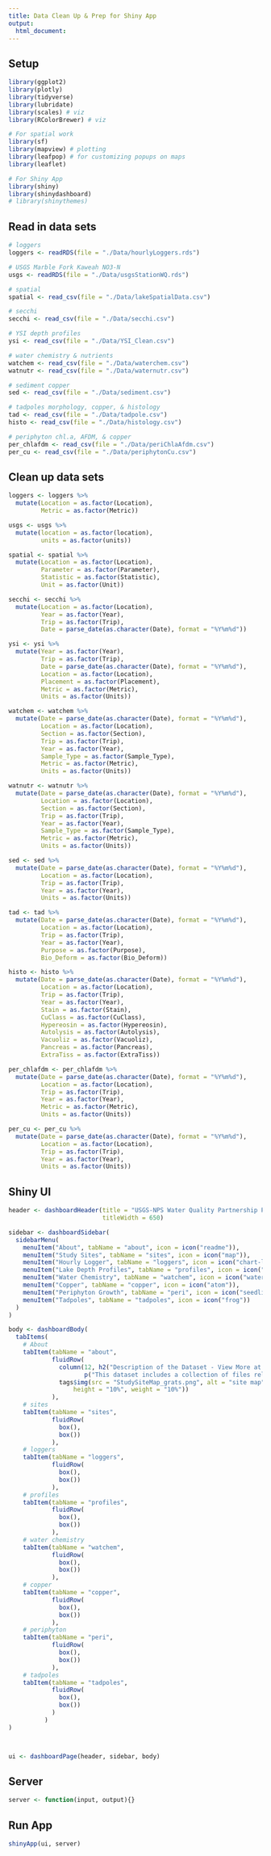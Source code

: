 ```yaml
---
title: Data Clean Up & Prep for Shiny App
output:
  html_document:
---
```



## Setup
```r

library(ggplot2)
library(plotly)
library(tidyverse)
library(lubridate)
library(scales) # viz
library(RColorBrewer) # viz

# For spatial work
library(sf)
library(mapview) # plotting
library(leafpop) # for customizing popups on maps
library(leaflet)

# For Shiny App
library(shiny)
library(shinydashboard)
# library(shinythemes)
```

## Read in data sets
```r

# loggers
loggers <- readRDS(file = "./Data/hourlyLoggers.rds")

# USGS Marble Fork Kaweah NO3-N
usgs <- readRDS(file = "./Data/usgsStationWQ.rds")

# spatial
spatial <- read_csv(file = "./Data/lakeSpatialData.csv")

# secchi
secchi <- read_csv(file = "./Data/secchi.csv")

# YSI depth profiles
ysi <- read_csv(file = "./Data/YSI_Clean.csv")

# water chemistry & nutrients
watchem <- read_csv(file = "./Data/waterchem.csv")
watnutr <- read_csv(file = "./Data/waternutr.csv")

# sediment copper
sed <- read_csv(file = "./Data/sediment.csv")

# tadpoles morphology, copper, & histology
tad <- read_csv(file = "./Data/tadpole.csv")
histo <- read_csv(file = "./Data/histology.csv")

# periphyton chl.a, AFDM, & copper
per_chlafdm <- read_csv(file = "./Data/periChlaAfdm.csv")
per_cu <- read_csv(file = "./Data/periphytonCu.csv")

```

## Clean up data sets
```r
loggers <- loggers %>%
  mutate(Location = as.factor(Location),
         Metric = as.factor(Metric))

usgs <- usgs %>%
  mutate(location = as.factor(location),
         units = as.factor(units))

spatial <- spatial %>%
  mutate(Location = as.factor(Location),
         Parameter = as.factor(Parameter),
         Statistic = as.factor(Statistic),
         Unit = as.factor(Unit))

secchi <- secchi %>% 
  mutate(Location = as.factor(Location),
         Year = as.factor(Year),
         Trip = as.factor(Trip),
         Date = parse_date(as.character(Date), format = "%Y%m%d"))

ysi <- ysi %>%
  mutate(Year = as.factor(Year),
         Trip = as.factor(Trip),
         Date = parse_date(as.character(Date), format = "%Y%m%d"),
         Location = as.factor(Location),
         Placement = as.factor(Placement),
         Metric = as.factor(Metric),
         Units = as.factor(Units))

watchem <- watchem %>%
  mutate(Date = parse_date(as.character(Date), format = "%Y%m%d"),
         Location = as.factor(Location),
         Section = as.factor(Section),
         Trip = as.factor(Trip), 
         Year = as.factor(Year),
         Sample_Type = as.factor(Sample_Type),
         Metric = as.factor(Metric),
         Units = as.factor(Units))

watnutr <- watnutr %>%
  mutate(Date = parse_date(as.character(Date), format = "%Y%m%d"),
         Location = as.factor(Location),
         Section = as.factor(Section),
         Trip = as.factor(Trip), 
         Year = as.factor(Year),
         Sample_Type = as.factor(Sample_Type),
         Metric = as.factor(Metric),
         Units = as.factor(Units))

sed <- sed %>%
  mutate(Date = parse_date(as.character(Date), format = "%Y%m%d"),
         Location = as.factor(Location),
         Trip = as.factor(Trip), 
         Year = as.factor(Year),
         Units = as.factor(Units))

tad <- tad %>%
  mutate(Date = parse_date(as.character(Date), format = "%Y%m%d"),
         Location = as.factor(Location),
         Trip = as.factor(Trip), 
         Year = as.factor(Year),
         Purpose = as.factor(Purpose),
         Bio_Deform = as.factor(Bio_Deform))

histo <- histo %>%
  mutate(Date = parse_date(as.character(Date), format = "%Y%m%d"),
         Location = as.factor(Location),
         Trip = as.factor(Trip), 
         Year = as.factor(Year),
         Stain = as.factor(Stain),
         CuClass = as.factor(CuClass),
         Hypereosin = as.factor(Hypereosin),
         Autolysis = as.factor(Autolysis),
         Vacuoliz = as.factor(Vacuoliz),
         Pancreas = as.factor(Pancreas),
         ExtraTiss = as.factor(ExtraTiss))

per_chlafdm <- per_chlafdm %>%
  mutate(Date = parse_date(as.character(Date), format = "%Y%m%d"),
         Location = as.factor(Location),
         Trip = as.factor(Trip), 
         Year = as.factor(Year),
         Metric = as.factor(Metric),
         Units = as.factor(Units))

per_cu <- per_cu %>%
  mutate(Date = parse_date(as.character(Date), format = "%Y%m%d"),
         Location = as.factor(Location),
         Trip = as.factor(Trip), 
         Year = as.factor(Year),
         Units = as.factor(Units))

```

## Shiny UI
```r

header <- dashboardHeader(title = "USGS-NPS Water Quality Partnership Project Data",
                          titleWidth = 650)

sidebar <- dashboardSidebar(
  sidebarMenu(
    menuItem("About", tabName = "about", icon = icon("readme")),
    menuItem("Study Sites", tabName = "sites", icon = icon("map")),
    menuItem("Hourly Logger", tabName = "loggers", icon = icon("chart-line")),
    menuItem("Lake Depth Profiles", tabName = "profiles", icon = icon("anchor")),
    menuItem("Water Chemistry", tabName = "watchem", icon = icon("water")),
    menuItem("Copper", tabName = "copper", icon = icon("atom")),
    menuItem("Periphyton Growth", tabName = "peri", icon = icon("seedling")),
    menuItem("Tadpoles", tabName = "tadpoles", icon = icon("frog"))
  )
)

body <- dashboardBody(
  tabItems(
    # About
    tabItem(tabName = "about",
            fluidRow(
              column(12, h2("Description of the Dataset - View More at: doi:10.5066/P1T6UYAX"), 
                     p("This dataset includes a collection of files related to a project investigating the ecology of six lakes in the Tokopah Basin. The primary purpose of the research project was to understand the dynamics of periphyton growth and the potential relationships with nitrogen and copper concentrations in high elevation lakes of the Sierra Nevada mountains in Sequoia National Park, California. Additional research questions included those related to ecological variation between different lakes within the same basin, and those related to potential ecotoxicity of copper to organisms in these ecosystems. Files in this release contain data of lake depth profiles, lake watershed characteristics, Secchi depth, time series of specific parameters measured in study lakes and stream sites, water chemistry, sediment copper concentrations, periphyton copper concentrations and growth metrics (chlorophyll a and ash-free dry mass), and Pacific chorus frog tadpole (*Pseudacris regilla*) morphological characteristics, copper concentrations, and histological evaluations of liver tissue. The lake profile data includes measurements of dissolved oxygen, pH, temperature, conductivity, chlorophyll a, and phycocyanin at the surface, middle, and greatest depths of each lake and at each visit. Lake watershed data includes surface areas of the lakes and their watersheds, lake depths, summary statistics for elevation, slope, and aspect, and the proportions of each lake watershed covered by meadow, rock, upland, or other aquatic habitats. The time series data includes hourly measurements of temperature, conductivity, dissolved oxygen, pH, and nitrate at the six lake and two stream sites (nitrate only measured at the stream sites) for approximately April through November (specific timing varied by site and year). Water chemistry data includes concentration measurements of a variety of cations, anions, nutrients, dissolved organic matter, and copper. Tadpole morphological measurements include Gosner stage, mass, snout-vent length, total length, and the presence of deformities. Roughly half of all collected tadpoles were processed for whole-body copper concentration, and the other half had livers dissected for histological processing and evaluation.")),
              tags$img(src = "StudySiteMap_grats.png", alt = "site map",
                  height = "10%", weight = "10%"))
            ),
    # sites
    tabItem(tabName = "sites",
            fluidRow(
              box(),
              box())
            ),
    # loggers
    tabItem(tabName = "loggers",
            fluidRow(
              box(),
              box())
            ),
    # profiles
    tabItem(tabName = "profiles",
            fluidRow(
              box(),
              box())
            ),
    # water chemistry
    tabItem(tabName = "watchem",
            fluidRow(
              box(),
              box())
            ),
    # copper
    tabItem(tabName = "copper",
            fluidRow(
              box(),
              box())
            ),
    # periphyton
    tabItem(tabName = "peri",
            fluidRow(
              box(),
              box())
            ),
    # tadpoles
    tabItem(tabName = "tadpoles",
            fluidRow(
              box(),
              box())
            )
          )
)



ui <- dashboardPage(header, sidebar, body)

```

## Server
```r
server <- function(input, output){}


```

## Run App
```r
shinyApp(ui, server)

```

